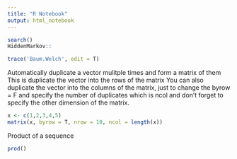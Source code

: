 ```yaml
---
title: "R Notebook"
output: html_notebook
---
```


```r
search()
HiddenMarkov::
```

```r
trace('Baum.Welch', edit = T)
```

Automatically duplicate a vector mulitple times and form a matrix of them
This is duplicate the vector into the rows of the matrix
You can also duplicate the vector into the columns of the matrix, just to change the byrow = F and specify the number of duplicates which is ncol and don't forget to specify the other dimension of the matrix.
```r
x <- c(1,2,3,4,5)
matrix(x, byrow = T, nrow = 10, ncol = length(x))
```
Product of a sequence
```r
prod()
```

